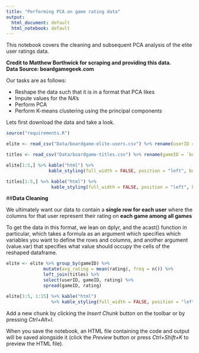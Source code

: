 ```yaml
---
title: "Performing PCA on game rating data"
output:
  html_document: default
  html_notebook: default
---
```


This notebook covers the cleaning and subsequent PCA analysis of the elite user ratings data.  

**Credit to Matthew Borthwick for scraping and providing this data.**  
**Data Source:  boardgamegeek.com**


Our tasks are as follows:

* Reshape the data such that it is in a format that PCA likes
* Impute values for the NA's
* Perform PCA
* Perform K-means clustering using the principal components

Lets first download the data and take a look.

```r

source("requirements.R")

elite <- read_csv("Data/boardgame-elite-users.csv") %>% rename(userID = `Compiled from boardgamegeek.com by Matt Borthwick`)

titles <- read_csv("Data/boardgame-titles.csv") %>% rename(gameID = `boardgamegeek.com game ID`)

elite[1:5,] %>% kable("html") %>%
                kable_styling(full_width = FALSE, position = "left", bootstrap_options = c("striped", "hover"))

titles[1:5,] %>% kable("html") %>%
                 kable_styling(full_width = FALSE, position = "left", bootstrap_options = c("striped", "hover"))

```

##**Data Cleaning**

We ultimately want our data to contain a **single row for each user** where the columns for that user represent their rating on **each game among all games**

To get the data in this format, we lean on dplyr, and the acast() function in particular, which takes a formula as an argument which specifies which variables you want to define the rows and columns, and another argument (value.var) that specifies what value should occupy the cells of the reshaped dataframe.  

```r
elite <- elite %>% group_by(gameID) %>% 
              mutate(avg_rating = mean(rating), freq = n()) %>%  
              left_join(titles) %>%
              select(userID, gameID, rating) %>%
              spread(gameID, rating)

elite[1:5, 1:15] %>% kable("html") 
                 %>% kable_styling(full_width = FALSE, position = "left", bootstrap_options = c("striped", "hover", "responsive"))

```


Add a new chunk by clicking the *Insert Chunk* button on the toolbar or by pressing *Ctrl+Alt+I*.

When you save the notebook, an HTML file containing the code and output will be saved alongside it (click the *Preview* button or press *Ctrl+Shift+K* to preview the HTML file).
